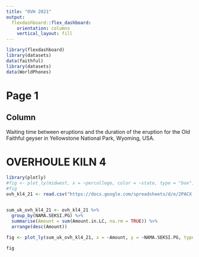 ```yaml
---
title: "OVH 2021"
output: 
  flexdashboard::flex_dashboard:
    orientation: columns
    vertical_layout: fill
---
```



```r
library(flexdashboard)
library(datasets)
data(faithful)
library(datasets)
data(WorldPhones)

```
# Page 1
Column {.sidebar}
-----------------------------------------------------------------------

Waiting time between eruptions and the duration of the eruption for the
Old Faithful geyser in Yellowstone National Park, Wyoming, USA.


# OVERHOULE KILN 4

```r
library(plotly)
#fig <- plot_ly(midwest, x = ~percollege, color = ~state, type = "box")
#fig
ovh_kl4_21 <- read.csv("https://docs.google.com/spreadsheets/d/e/2PACX-1vRU8uTN3BIn8o1E76jrL13uKdaqILveDCNd-qUbJnSypXiMYbF7-dYXESZyHh1BkAg9l-uaLaUUWQgU/pub?gid=0&single=true&output=csv")


sum_uk_ovh_kl4_21 <- ovh_kl4_21 %>% 
  group_by(NAMA.SEKSI.PG) %>% 
  summarise(Amount = sum(Amount.in.LC, na.rm = TRUE)) %>% 
  arrange(desc(Amount))
  
fig <- plot_ly(sum_uk_ovh_kl4_21, x = ~Amount, y = ~NAMA.SEKSI.PG, type = 'bar', orientation = 'h')

fig
```


